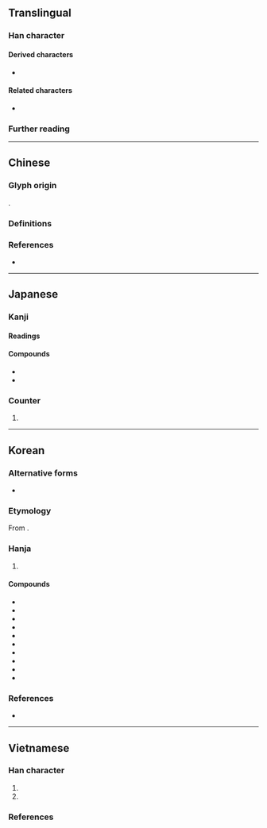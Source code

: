 {{also|床}}
{{character info}}
==Translingual==

===Han character===
{{Han char|rn=90|rad=爿|as=04|sn=8|four=24290|canj=VMD|ids=⿰爿木}}

====Derived characters====
* {{l|mul|[[𦝆]], [[𤷲]], [[𩃕]], [[𡞓]], [[𦝍]]}}

====Related characters====
* {{l|mul|床}} {{q|Modern form in Chinese and Japanese}}

===Further reading===
{{kangxi-ws|爿部/四畫}}
{{Han ref|kx=0691.150|dkj=19763|dj=1104.110|hdz=42374.040|uh=7240}}

----

==Chinese==

===Glyph origin===
{{Han etym}}
{{Han compound|爿|木|ls=psc|c1=p|c2=s}}.

===Definitions===
{{zh-see|床|vt}}

===References===
* {{R:twedu|A01203-001}}

----

==Japanese==

===Kanji===
{{ja-kanji|grade=|rs=爿04}}

====Readings====
{{ja-readings
|goon=じょう
|kanon=そう
|kanyoon=しょう
|kun=ゆか-
}}

====Compounds====
* {{ja-r|牀%几|しょう%ぎ}}
* {{ja-r|牀%榻|しょう%とう}}

===Counter===
{{ja-pos|しょう|counter}}

# {{alternative form of|ja|床}}

----

==Korean==

===Alternative forms===
* {{alter|ko|床|tr={{m|ko|상}}}}

===Etymology===
From {{der|ko|ltc|sort=상|-}} {{ltc-l|牀}}. {{hanja-hunmong|사ᇰ|sang|器皿#중10A}}

===Hanja===
{{ko-hanja-search}}
{{ko-hanja|[[평상]]([[平牀]])|상}}

# {{hanja form of|상|[[bed]]}}

====Compounds====
{{der-top3|Compounds}}
* {{ko-l|상궤|牀几}}
* {{ko-l|상슬|牀蝨}}
* {{ko-l|상탑|牀榻}}
* {{ko-l|병상|病牀}}
* {{ko-l|석상|石牀}}
* {{ko-l|침상|寢牀}}
* {{ko-l|평상|平牀}}
* {{ko-l|삼계상|三界牀}}
* {{ko-l|[[용평상]]/[[룡평상]]|龍平牀}}
* {{ko-l|접침상|摺寢牀}}
{{der-bottom}}

===References===
* {{R:hanjadoc|6995}}

----

==Vietnamese==

===Han character===
{{vi-readings|rs=爿04
|hanviet=sàng-tdcndg;tdcntd;gdhn;bonet;genibrel, giường-bonet, giầng-bonet
|phienthiet=仕莊 sĩ trang
|nom=giường-tdcndg;tdcntd;gdhn;bonet;genibrel, sàng-tdcntd;bonet;genibrel;taberd, giàng-tdcntd, giầng-genibrel
}}

# {{han tu form of|sàng|[[winnowing basket]]}}
# {{Nom form of|giường|[[bed]]}}

===References===
<references/>